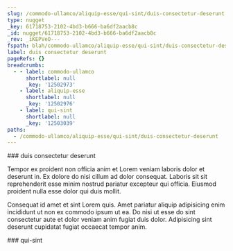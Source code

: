 ```yaml
---
slug: /commodo-ullamco/aliquip-esse/qui-sint/duis-consectetur-deserunt
type: nugget
_key: 61718753-2102-4bd3-b666-ba6df2aacb8c
_id: nugget/61718753-2102-4bd3-b666-ba6df2aacb8c
_rev: _iKEPVeO---
fspath: blah/commodo-ullamco/aliquip-esse/qui-sint/duis-consectetur-deserunt.md
label: duis consectetur deserunt
pageRefs: {}
breadcrumbs:
  - - label: commodo-ullamco
      shortlabel: null
      _key: '12502973'
    - label: aliquip-esse
      shortlabel: null
      _key: '12502976'
    - label: qui-sint
      shortlabel: null
      _key: '12503039'
paths:
  - /commodo-ullamco/aliquip-esse/qui-sint/duis-consectetur-deserunt
---
```


<NuggetArea>
<Nugget slug="/commodo-ullamco/aliquip-esse/qui-sint/duis-consectetur-deserunt" type="nugget" _key="61718753-2102-4bd3-b666-ba6df2aacb8c" _id="nugget/61718753-2102-4bd3-b666-ba6df2aacb8c" _rev="_iKEPVeO---" fspath="blah/commodo-ullamco/aliquip-esse/qui-sint/duis-consectetur-deserunt.md" label="duis consectetur deserunt" paths="/commodo-ullamco/aliquip-esse/qui-sint/duis-consectetur-deserunt">
<NuggetBody>
### duis consectetur deserunt

Tempor ex proident non officia anim et Lorem veniam laboris dolor et deserunt in. Ex dolore do nisi cillum ad dolor consequat. Laboris sit sit reprehenderit esse minim nostrud pariatur excepteur qui officia. Eiusmod proident nulla esse dolor qui duis mollit.

Consequat id amet et sint Lorem quis. Amet pariatur aliquip adipisicing enim incididunt ut non ex commodo ipsum ut ea. Do nisi ut esse do sint consectetur aute et dolor veniam anim fugiat duis dolor. Adipisicing sint deserunt cupidatat fugiat occaecat tempor anim.

</NuggetBody>
<Breadcrumbs>
<Crumbs>
<Crumb _key="12502973" label="commodo-ullamco" /><Crumb _key="12502976" label="aliquip-esse" /><Crumb _key="12503039" label="qui-sint" />
</Crumbs>
</Breadcrumbs>
</Nugget>

<NuggetsInbound>
</NuggetsInbound>
<NuggetsOutbound>
</NuggetsOutbound>
</NuggetArea>
<PassagesInbound>
<Passage direction="inbound" type="passage" _key="12503039" _id="passage/12503039" _rev="_iKEPVeK--_" label="qui-sint" passage="qui-sint" fspath="blah/commodo-ullamco/aliquip-esse/qui-sint" paths="/commodo-ullamco/aliquip-esse/qui-sint" slug="/commodo-ullamco/aliquip-esse/qui-sint">
<NuggetBody>
### qui-sint

</NuggetBody>
<Breadcrumbs>
<Crumbs>
<Crumb _key="12502973" label="commodo-ullamco" /><Crumb _key="12502976" label="aliquip-esse" />
</Crumbs>
</Breadcrumbs>
</Passage>

</PassagesInbound>
<PassagesOutbound>
</PassagesOutbound>